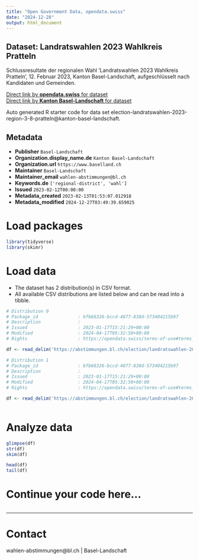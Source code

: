 ```yaml
---
title: "Open Government Data, opendata.swiss"
date: "2024-12-28"
output: html_document
---
```


## Dataset: Landratswahlen 2023 Wahlkreis Pratteln

Schlussresultate der regionalen Wahl 'Landratswahlen 2023 Wahlkreis Pratteln', 12. Februar 2023, Kanton Basel-Landschaft, aufgeschlüsselt nach Kandidaten und Gemeinden.

[Direct link by **opendata.swiss** for dataset](https://opendata.swiss/de/dataset/landratswahlen-2023-wahlkreis-pratteln)<br>
[Direct link by **Kanton Basel-Landschaft** for dataset](https://abstimmungen.bl.ch/election/landratswahlen-2023-region-3-8-pratteln/data)

Auto generated R starter code for data set election-landratswahlen-2023-region-3-8-pratteln@kanton-basel-landschaft.

## Metadata

- **Publisher** `Basel-Landschaft`
- **Organization.display_name.de** `Kanton Basel-Landschaft`
- **Organization.url** `https://www.baselland.ch`
- **Maintainer** `Basel-Landschaft`
- **Maintainer_email** `wahlen-abstimmungen@bl.ch`
- **Keywords.de** `['regional-district', 'wahl']`
- **Issued** `2023-02-12T00:00:00`
- **Metadata_created** `2023-02-13T01:53:07.012918`
- **Metadata_modified** `2024-12-27T03:49:39.659025`


# Load packages

```r

library(tidyverse)
library(skimr)

```

# Load data

-   The dataset has 2 distribution(s) in CSV format.
-   All available CSV distributions are listed below and can be read into a tibble.

```r

# Distribution 0
# Package_id               : bfb68326-bccd-4877-838d-573404215b97
# Description              : 
# Issued                   : 2023-01-17T15:21:29+00:00
# Modified                 : 2024-04-17T05:32:50+00:00
# Rights                   : https://opendata.swiss/terms-of-use#terms_by

df <- read_delim('https://abstimmungen.bl.ch/election/landratswahlen-2023-region-3-8-pratteln/data-parties-csv')

# Distribution 1
# Package_id               : bfb68326-bccd-4877-838d-573404215b97
# Description              : 
# Issued                   : 2023-01-17T15:21:29+00:00
# Modified                 : 2024-04-17T05:32:50+00:00
# Rights                   : https://opendata.swiss/terms-of-use#terms_by

df <- read_delim('https://abstimmungen.bl.ch/election/landratswahlen-2023-region-3-8-pratteln/data-csv')



```

# Analyze data

```r

glimpse(df)
str(df)
skim(df)

head(df)
tail(df)

```

# Continue your code here...

```r

```

------------------------------------------------------------------------

# Contact

wahlen-abstimmungen@bl.ch | Basel-Landschaft
